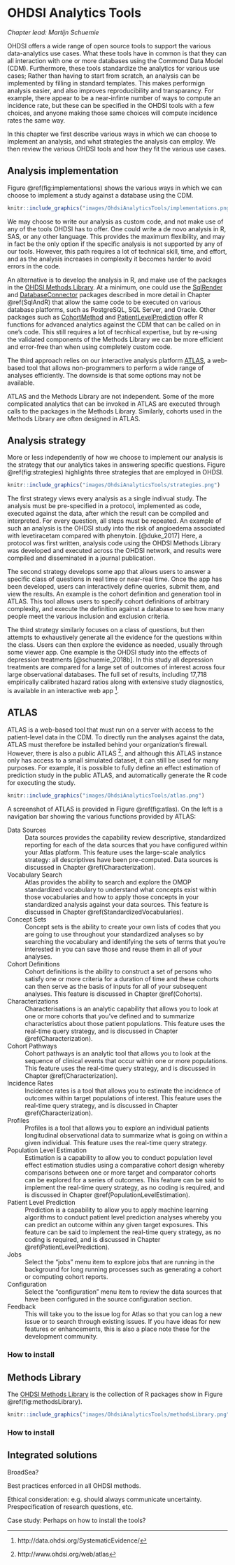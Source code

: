 # OHDSI Analytics Tools {#OhdsiAnalyticsTools}

*Chapter lead: Martijn Schuemie*

OHDSI offers a wide range of open source tools to support the various data-analytics use cases. What these tools have in common is that they can all interaction with one or more databases using the Commond Data Model (CDM). Furthermore, these tools standardize the analytics for various use cases; Rather than having to start from scratch, an analysis can be implemented by filling in standard templates. This makes performign analysis easier, and also improves reproducibility and transparancy. For example, there appear to be a near-infinte number of ways to compute an incidence rate, but these can be specified in the OHDSI tools with a few choices, and anyone making those same choices will compute incidence rates the same way. 

In this chapter we first describe various ways in which we can choose to implement an analysis, and what strategies the analysis can employ. We then review the various OHDSI tools and how they fit the various use cases.

## Analysis implementation

Figure \@ref(fig:implementations) shows the various ways in which we can choose to implement a study against a database using the CDM. 

```r
knitr::include_graphics("images/OhdsiAnalyticsTools/implementations.png")
```

We may choose to write our analysis as custom code, and not make use of any of the tools OHDSI has to offer. One could write a de novo analysis in R, SAS, or any other language. This provides the maximum flexibility, and may in fact be the only option if the specific analysis is not supported by any of our tools. However, this path requires a lot of technical skill, time, and effort, and as the analysis increases in complexity it becomes harder to avoid errors in the code.

An alternative is to develop the analysis in R, and make use of the packages in the [OHDSI Methods Library](https://ohdsi.github.io/MethodsLibrary/). At a minimum, one could use the [SqlRender](https://ohdsi.github.io/SqlRender/) and [DatabaseConnector](https://ohdsi.github.io/DatabaseConnector/) packages described in more detail in Chapter \@ref(SqlAndR) that allow the same code to be executed on various database platforms, such as PostgreSQL, SQL Server, and Oracle. Other packages such as [CohortMethod](https://ohdsi.github.io/CohortMethod/) and [PatientLevelPrediction](https://ohdsi.github.io/PatientLevelPrediction/) offer R functions for advanced analytics against the CDM that can be called on in one's code. This still requires a lot of tecnhical expertise, but by re-using the validated components of the Methods Library we can be more efficient and error-free than when using completely custom code.

The third approach relies on our interactive analysis platform [ATLAS](https://github.com/OHDSI/Atlas/wiki), a web-based tool that allows non-programmers to perform a wide range of analyses efficiently. The downside is that some options may not be available.

ATLAS and the Methods Library are not independent. Some of the more complicated analytics that can be invoked in ATLAS are executed through calls to the packages in the Methods Library. Similarly, cohorts used in the Methods Library are often designed in ATLAS.

## Analysis strategy

More or less independently of how we choose to implement our analysis is the strategy that our analytics takes in answering specific questions. Figure \@ref(fig:strategies) highlights three strategies that are employed in OHDSI.

```r
knitr::include_graphics("images/OhdsiAnalyticsTools/strategies.png")
```

The first strategy views every analysis as a single indivual study. The analysis must be pre-specified in a protocol, implemented as code, executed against the data, after which the result can be compiled and interpreted. For every question, all steps must be repeated. An example of such an analysis is the OHDSI study into the risk of angioedema associated with levetiracetam compared with phenytoin. [@duke_2017] Here, a protocol was first written, analysis code using the OHDSI Methods Library was developed and executed across the OHDSI network, and results were compiled and disseminated in a journal publication.

The second strategy develops some app that allows users to answer a specific class of questions in real time or near-real time. Once the app has been developed, users can interactively define queries, submit them, and view the results. An example is the cohort definition and generation tool in ATLAS. This tool allows users to specify cohort definitions of arbitrary complexity, and execute the definition against a database to see how many people meet the various inclusion and exclusion criteria. 

The third strategy similarly focuses on a class of questions, but then attempts to exhaustively generate all the evidence for the questions within the class. Users can then explore the evidence as needed, usually through some viewer app. One example is the OHDSI study into the effects of depression treatments [@schuemie_2018b]. In this study all depression treatments are compared for a large set of outcomes of interest across four large observational databases. The full set of results, including 17,718 empirically calibrated hazard ratios along with extensive study diagnostics, is available in an interactive web app [^systematicEvidenceUrl].

[^systematicEvidenceUrl]: http://data.ohdsi.org/SystematicEvidence/

## ATLAS

ATLAS is a web-based tool that must run on a server with access to the patient-level data in the CDM. To directly run the analyses against the data, ATLAS must therefore be installed behind your organization's firewall. However, there is also a public ATLAS [^atlasUrl], and although this ATLAS instance only has access to a small simulated dataset, it can still be used for many purposes. For example, it is possible to fully define an effect estimation of prediction study in the public ATLAS, and automatically generate the R code for executing the study. 

[^atlasUrl]: http://www.ohdsi.org/web/atlas


```r
knitr::include_graphics("images/OhdsiAnalyticsTools/atlas.png")
```

A screenshot of ATLAS is provided in Figure \@ref(fig:atlas). On the left is a navigation bar showing the various functions provided by ATLAS:

Data Sources
: Data sources provides the capability review descriptive, standardized reporting for each of the data sources that you have configured within your Atlas platform. This feature uses the large-scale analytics strategy: all descriptives have been pre-computed. Data sources is discussed in Chapter \@ref(Characterization).

Vocabulary Search
: Atlas provides the ability to search and explore the OMOP standardized vocabulary to understand what concepts exist within those vocabularies and how to apply those concepts in your standardized analysis against your data sources. This feature is discussed in Chapter \@ref(StandardizedVocabularies).

Concept Sets
: Concept sets is the ability to create your own lists of codes that you are going to use throughout your standardized analyses so by searching the vocabulary and identifying the sets of terms that you're interested in you can save those and reuse them in all of your analyses.

Cohort Definitions
: Cohort definitions is the ability to construct a set of persons who satisfy one or more criteria for a duration of time and these cohorts can then serve as the basis of inputs for all of your subsequent analyses. This feature is discussed in Chapter \@ref(Cohorts).

Characterizations
: Characterisations is an analytic capability that allows you to look at one or more cohorts that you've defined and to summarize characteristics about those patient populations. This feature uses the real-time query strategy, and is discussed in Chapter \@ref(Characterization).

Cohort Pathways
: Cohort pathways is an analytic tool that allows you to look at the sequence of clinical events that occur within one or more populations. This feature uses the real-time query strategy, and is discussed in Chapter \@ref(Characterization).

Incidence Rates
: Incidence rates is a tool that allows you to estimate the incidence of outcomes within target populations of interest. This feature uses the real-time query strategy, and is discussed in Chapter \@ref(Characterization).

Profiles
: Profiles is a tool that allows you to explore an individual patients longitudinal observational data to summarize what is going on within a given individual. This feature uses the real-time query strategy.

Population Level Estimation
: Estimation is a capability to allow you to conduct population level effect estimation studies using a comparative cohort design whereby comparisons between one or more target and comparator cohorts can be explored for a series of outcomes. This feature can be said to implement the real-time query strategy, as no coding is required, and is discussed in Chapter \@ref(PopulationLevelEstimation).

Patient Level Prediction
: Prediction is a capability to allow you to apply machine learning algorithms to conduct patient level prediction analyses whereby you can predict an outcome within any given target exposures. This feature can be said to implement the real-time query strategy, as no coding is required, and is discussed in Chapter \@ref(PatientLevelPrediction).

Jobs
: Select the "jobs" menu item to explore jobs that are running in the background for long running processes such as generating a cohort or computing cohort reports. 

Configuration
: Select the "configuration" menu item to review the data sources that have been configured in the source configuration section. 

Feedback
: This will take you to the issue log for Atlas so that you can log a new issue or to search through existing issues. If you have ideas for new features or enhancements, this is also a place note these for the development community.

### How to install



## Methods Library

The [OHDSI Methods Library](https://ohdsi.github.io/MethodsLibrary/) is the collection of R packages show in  Figure \@ref(fig:methodsLibrary).

```r
knitr::include_graphics("images/OhdsiAnalyticsTools/methodsLibrary.png")
```




### How to install

## Integrated solutions

BroadSea?





Best practices enforced in all OHDSI methods.

Ethical consideration: e.g. should always communicate uncertainty. Prespecification of research questions, etc. 



Case study: Perhaps on how to install the tools?
